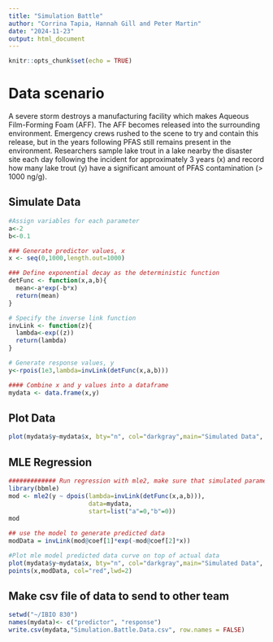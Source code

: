 ---
title: "Simulation Battle"
author: "Corrina Tapia, Hannah Gill and Peter Martin" 
date: "2024-11-23"
output: html_document
---

```{r setup, include=FALSE}
knitr::opts_chunk$set(echo = TRUE)
```

# Data scenario

A severe storm destroys a manufacturing facility which makes Aqueous Film-Forming Foam (AFF). The AFF becomes released into the surrounding environment. Emergency crews rushed to the scene to try and contain this release, but in the years following PFAS still remains present in the environment. Researchers sample lake trout in a lake nearby the disaster site each day following the incident for approximately 3 years (x) and record how many lake trout (y) have a significant amount of PFAS contamination (> 1000 ng/g). 



## Simulate Data

```{r Simulate Data}
#Assign variables for each parameter
a<-2
b<-0.1

### Generate predictor values, x
x <- seq(0,1000,length.out=1000) 

### Define exponential decay as the deterministic function
detFunc <- function(x,a,b){
  mean<-a*exp(-b*x)
  return(mean)
}

# Specify the inverse link function
invLink <- function(z){
  lambda<-exp((z))
  return(lambda)
}

# Generate response values, y
y<-rpois(1e3,lambda=invLink(detFunc(x,a,b)))

#### Combine x and y values into a dataframe
mydata <- data.frame(x,y)
```

## Plot Data

```{r Plot Data}
plot(mydata$y~mydata$x, bty="n", col="darkgray",main="Simulated Data", xlab="predictor",ylab="response")

```

## MLE Regression
```{r,Run MLE Regression}
############# Run regression with mle2, make sure that simulated parameters are recovered ############
library(bbmle)
mod <- mle2(y ~ dpois(lambda=invLink(detFunc(x,a,b))),
                      data=mydata,
                      start=list("a"=0,"b"=0))
mod

## use the model to generate predicted data
modData = invLink(mod@coef[1]*exp(-mod@coef[2]*x))

#Plot mle model predicted data curve on top of actual data
plot(mydata$y~mydata$x, bty="n", col="darkgray",main="Simulated Data", xlab="predictor",ylab="response")
points(x,modData, col="red",lwd=2)
```


## Make csv file of data to send to other team

```{r, Make csv file of data}
setwd("~/IBIO 830")
names(mydata)<- c("predictor", "response")
write.csv(mydata,"Simulation.Battle.Data.csv", row.names = FALSE)
```






